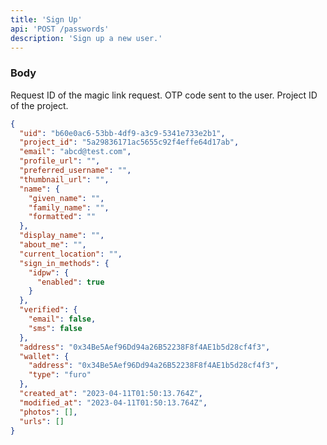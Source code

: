 ```yaml
---
title: 'Sign Up'
api: 'POST /passwords'
description: 'Sign up a new user.'
---
```


### Body

<ParamField body="requestId" type="string" required>
  Request ID of the magic link request.
</ParamField>

<ParamField body="code" type="string" required>
  OTP code sent to the user.
</ParamField>

<ParamField body="projectId" type="string" required>
  Project ID of the project.
</ParamField>

<ResponseExample>

```json Sign up Success
{
  "uid": "b60e0ac6-53bb-4df9-a3c9-5341e733e2b1",
  "project_id": "5a29836171ac5655c92f4effe64d17ab",
  "email": "abcd@test.com",
  "profile_url": "",
  "preferred_username": "",
  "thumbnail_url": "",
  "name": {
    "given_name": "",
    "family_name": "",
    "formatted": ""
  },
  "display_name": "",
  "about_me": "",
  "current_location": "",
  "sign_in_methods": {
    "idpw": {
      "enabled": true
    }
  },
  "verified": {
    "email": false,
    "sms": false
  },
  "address": "0x34Be5Aef96Dd94a26B52238F8f4AE1b5d28cf4f3",
  "wallet": {
    "address": "0x34Be5Aef96Dd94a26B52238F8f4AE1b5d28cf4f3",
    "type": "furo"
  },
  "created_at": "2023-04-11T01:50:13.764Z",
  "modified_at": "2023-04-11T01:50:13.764Z",
  "photos": [],
  "urls": []
}
```

</ResponseExample>
